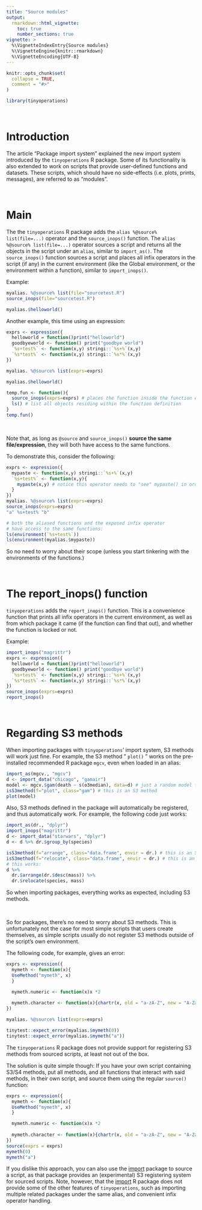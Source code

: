 ---
title: "Source modules"
output:
  rmarkdown::html_vignette:
    toc: true
    number_sections: true
vignette: >
  %\VignetteIndexEntry{Source modules}
  %\VignetteEngine{knitr::rmarkdown}
  %\VignetteEncoding{UTF-8}
---

```{r, include = FALSE}
knitr::opts_chunk$set(
  collapse = TRUE,
  comment = "#>"
)
```

```{r setup}
library(tinyoperations)
```

&nbsp;

# Introduction

The article "Package import system" explained the new import system introduced by the `tinyoperations` R package. Some of its functionality is also extended to work on scripts that provide user-defined functions and datasets. These scripts, which should have no side-effects (i.e. plots, prints, messages), are referred to as "modules".

&nbsp;

# Main

The the `tinyoperations` R package adds the `alias %@source% list(file=...)` operator and the `source_inops()` function. The `alias %@source% list(file=...)` operator sources a script and returns all the objects in the script under an `alias`, similar to `import_as()`. The `source_inops()` function sources a script and places all infix operators in the script (if any) in the current environment (like the Global environment, or the environment within a function), similar to `import_inops()`.

Example:

```{r}
myalias. %@source% list(file="sourcetest.R")
source_inops(file="sourcetest.R")

myalias.$helloworld()
```

Another example, this time using an expression:

```{r}
exprs <- expression({
  helloworld = function()print("helloworld")
  goodbyeworld <- function() print("goodbye world")
  `%s+test%` <- function(x,y) stringi::`%s+%`(x,y)
  `%s*test%` <- function(x,y) stringi::`%s*%`(x,y)
})

myalias. %@source% list(exprs=exprs)

myalias.$helloworld()

temp.fun <- function(){
  source_inops(exprs=exprs) # places the function inside the function environment
  ls() # list all objects residing within the function definition
}
temp.fun()
```

&nbsp;

Note that, as long as `@source` and `source_inops()` **source the same file/expression**, they will both have access to the same functions.

To demonstrate this, consider the following:

```{r}
exprs <- expression({
  mypaste <- function(x,y) stringi::`%s+%`(x,y)
  `%s+test%` <- function(x,y){
    mypaste(x,y) # notice this operator needs to "see" mypaste() in order to work.
  }
})
myalias. %@source% list(exprs=exprs)
source_inops(exprs=exprs)
"a" %s+test% "b"

# both the aliased functions and the exposed infix operator
# have access to the same functions:
ls(environment(`%s+test%`))
ls(environment(myalias.$mypaste))
```

So no need to worry about their scope (unless you start tinkering with the environments of the functions.)


&nbsp;

# The report_inops() function

`tinyoperations` adds the `report_inops()` function. This is a convenience function that prints all infix operators in the current environment, as well as from which package it came (if the function can find that out), and whether the function is locked or not.

Example:

```{r}
import_inops("magrittr")
exprs <- expression({
  helloworld = function()print("helloworld")
  goodbyeworld <- function() print("goodbye world")
  `%s+test%` <- function(x,y) stringi::`%s+%`(x,y)
  `%s*test%` <- function(x,y) stringi::`%s*%`(x,y)
})
source_inops(exprs=exprs)
report_inops()
```


&nbsp;

# Regarding S3 methods

When importing packages with `tinyoperations`' import system, S3 methods will work just fine. For example, the S3 method " `plot()` " works on the pre-installed recommended R package `mgcv`, even when loaded in an alias:

```{r}
import_as(mgcv., "mgcv")
d <- import_data("chicago", "gamair")
model <- mgcv.$gam(death ~ s(o3median), data=d) # just a random model for the sake of demonstration
isS3method(f="plot", class="gam") # this is an S3 method
plot(model)
```

Also, S3 methods defined in the package will automatically be registered, and thus automatically work. For example, the following code just works:

```{r}
import_as(dr., "dplyr")
import_inops("magrittr")
d <- import_data("starwars", "dplyr")
d <- d %>% dr.$group_by(species)

isS3method(f="arrange", class="data.frame", envir = dr.) # this is an S3 method
isS3method(f="relocate", class="data.frame", envir = dr.) # this is an S3 method
# this works:
d %>%
  dr.$arrange(dr.$desc(mass)) %>%
  dr.$relocate(species, mass)
```

So when importing packages, everything works as expected, including S3 methods.

&nbsp;

So for packages, there's no need to worry about S3 methods. This is unfortunately not the case for most simple scripts that users create themselves, as simple scripts usually do not register S3 methods outside of the script's own environment.

The following code, for example, gives an error:

```{r}
exprs <- expression({
  mymeth <- function(x){
  UseMethod("mymeth", x)
  }

  mymeth.numeric <- function(x)x *2
  
  mymeth.character <- function(x){chartr(x, old = "a-zA-Z", new = "A-Za-z")}
})

myalias. %@source% list(exprs=exprs)

tinytest::expect_error(myalias.$mymeth(0))
tinytest::expect_error(myalias.$mymeth("a"))
```

The `tinyoperations` R package does not provide support for registering S3 methods from sourced scripts, at least not out of the box.

The solution is quite simple though: If you have your own script containing S3/S4 methods, put all methods, and all functions that interact with said methods, in their own script, and source them using the regular `source()` function:

```{r}
exprs <- expression({
  mymeth <- function(x){
  UseMethod("mymeth", x)
  }

  mymeth.numeric <- function(x)x *2
  
  mymeth.character <- function(x){chartr(x, old = "a-zA-Z", new = "A-Za-z")}
})
source(exprs = exprs)
mymeth(0)
mymeth("a")
```

If you dislike this approach, you can also use the [import](https://github.com/rticulate/import) package to source a script, as that package provides an (experimental) S3 registering system for sourced scripts. Note, however, that the [import](https://github.com/rticulate/import) R package does not provide some of the other features of `tinyoperations`, such as importing multiple related packages under the same alias, and convenient infix operator handling.


&nbsp;



